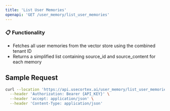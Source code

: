 ```yaml
---
title: 'List User Memories'
openapi: 'GET /user_memory/list_user_memories'
---
```


### 📋 Functionality
- Fetches all user memories from the vector store using the combined tenant ID
- Returns a simplified list containing source_id and source_content for each memory

## Sample Request

```bash
curl --location 'https://api.usecortex.ai/user_memory/list_user_memories?tenant_id={TENANT_ID}&sub_tenant_id={SUB_TENANT_ID}' \
  --header 'Authorization: Bearer {API_KEY}' \
  --header 'accept: application/json' \
  --header 'Content-Type: application/json'
```